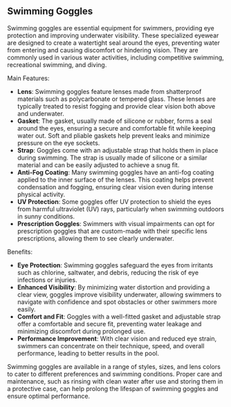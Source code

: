 ## Swimming Goggles

Swimming goggles are essential equipment for swimmers, providing eye protection and improving underwater visibility. These specialized eyewear are designed to create a watertight seal around the eyes, preventing water from entering and causing discomfort or hindering vision. They are commonly used in various water activities, including competitive swimming, recreational swimming, and diving.

Main Features:
- **Lens**: Swimming goggles feature lenses made from shatterproof materials such as polycarbonate or tempered glass. These lenses are typically treated to resist fogging and provide clear vision both above and underwater.
- **Gasket**: The gasket, usually made of silicone or rubber, forms a seal around the eyes, ensuring a secure and comfortable fit while keeping water out. Soft and pliable gaskets help prevent leaks and minimize pressure on the eye sockets.
- **Strap**: Goggles come with an adjustable strap that holds them in place during swimming. The strap is usually made of silicone or a similar material and can be easily adjusted to achieve a snug fit.
- **Anti-Fog Coating**: Many swimming goggles have an anti-fog coating applied to the inner surface of the lenses. This coating helps prevent condensation and fogging, ensuring clear vision even during intense physical activity.
- **UV Protection**: Some goggles offer UV protection to shield the eyes from harmful ultraviolet (UV) rays, particularly when swimming outdoors in sunny conditions.
- **Prescription Goggles**: Swimmers with visual impairments can opt for prescription goggles that are custom-made with their specific lens prescriptions, allowing them to see clearly underwater.

Benefits:
- **Eye Protection**: Swimming goggles safeguard the eyes from irritants such as chlorine, saltwater, and debris, reducing the risk of eye infections or injuries.
- **Enhanced Visibility**: By minimizing water distortion and providing a clear view, goggles improve visibility underwater, allowing swimmers to navigate with confidence and spot obstacles or other swimmers more easily.
- **Comfort and Fit**: Goggles with a well-fitted gasket and adjustable strap offer a comfortable and secure fit, preventing water leakage and minimizing discomfort during prolonged use.
- **Performance Improvement**: With clear vision and reduced eye strain, swimmers can concentrate on their technique, speed, and overall performance, leading to better results in the pool.

Swimming goggles are available in a range of styles, sizes, and lens colors to cater to different preferences and swimming conditions. Proper care and maintenance, such as rinsing with clean water after use and storing them in a protective case, can help prolong the lifespan of swimming goggles and ensure optimal performance.